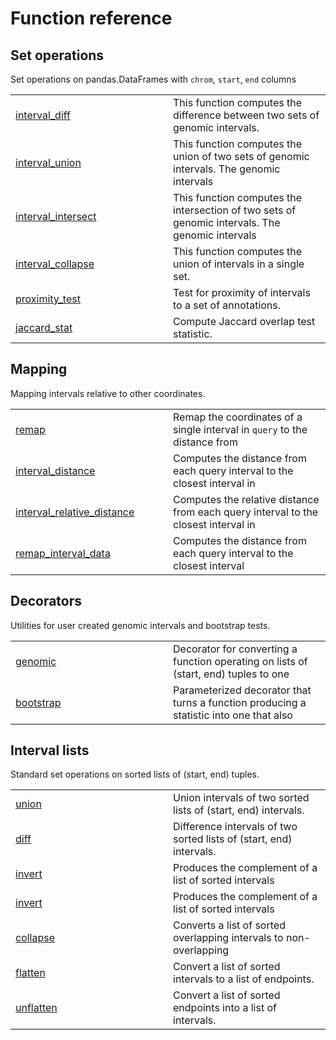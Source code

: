 # Function reference {.doc .doc-index}

## Set operations

Set operations on pandas.DataFrames with `chrom`, `start`, `end` columns

| | |
| --- | --- |
| [interval_diff](interval_diff.qmd#genominterv.interval_diff) | This function computes the difference between two sets of genomic intervals. |
| [interval_union](interval_union.qmd#genominterv.interval_union) | This function computes the union of two sets of genomic intervals. The genomic intervals |
| [interval_intersect](interval_intersect.qmd#genominterv.interval_intersect) | This function computes the intersection of two sets of genomic intervals. The genomic intervals |
| [interval_collapse](interval_collapse.qmd#genominterv.interval_collapse) | This function computes the union of intervals in a single set. |
| [proximity_test](proximity_test.qmd#genominterv.proximity_test) | Test for proximity of intervals to a set of annotations. |
| [jaccard_stat](jaccard_stat.qmd#genominterv.jaccard_stat) | Compute Jaccard overlap test statistic. |

## Mapping

Mapping intervals relative to other coordinates.

| | |
| --- | --- |
| [remap](remap.qmd#genominterv.remap) | Remap the coordinates of a single interval in `query` to the distance from |
| [interval_distance](interval_distance.qmd#genominterv.interval_distance) | Computes the distance from each query interval to the closest interval in |
| [interval_relative_distance](interval_relative_distance.qmd#genominterv.interval_relative_distance) | Computes the relative distance from each query interval to the closest interval in |
| [remap_interval_data](remap_interval_data.qmd#genominterv.remap_interval_data) | Computes the distance from each query interval to the closest interval |

## Decorators

Utilities for user created genomic intervals and bootstrap tests.

| | |
| --- | --- |
| [genomic](genomic.qmd#genominterv.genomic) | Decorator for converting a function operating on lists of (start, end) tuples to one |
| [bootstrap](bootstrap.qmd#genominterv.bootstrap) | Parameterized decorator that turns a function producing a statistic into one that also |

## Interval lists

Standard set operations on sorted lists of (start, end) tuples.

| | |
| --- | --- |
| [union](union.qmd#genominterv.union) | Union intervals of two sorted lists of (start, end) intervals. |
| [diff](diff.qmd#genominterv.diff) | Difference intervals of two sorted lists of (start, end) intervals. |
| [invert](invert.qmd#genominterv.invert) | Produces the complement of a list of sorted intervals  |
| [invert](invert.qmd#genominterv.invert) | Produces the complement of a list of sorted intervals  |
| [collapse](collapse.qmd#genominterv.collapse) | Converts a list of sorted overlapping intervals to non-overlapping |
| [flatten](flatten.qmd#genominterv.flatten) | Convert a list of sorted intervals to a list of endpoints. |
| [unflatten](unflatten.qmd#genominterv.unflatten) | Convert a list of sorted endpoints into a list of intervals. |